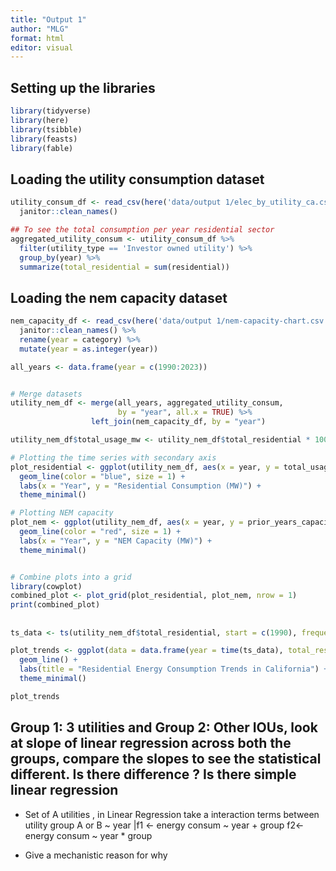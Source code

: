 ```yaml
---
title: "Output 1"
author: "MLG"
format: html
editor: visual
---
```



## Setting up the libraries

```r
library(tidyverse)
library(here)
library(tsibble)
library(feasts)
library(fable)
```

## Loading the utility consumption dataset

```r
utility_consum_df <- read_csv(here('data/output 1/elec_by_utility_ca.csv')) %>% 
  janitor::clean_names()

## To see the total consumption per year residential sector
aggregated_utility_consum <- utility_consum_df %>%
  filter(utility_type == 'Investor owned utility') %>% 
  group_by(year) %>%
  summarize(total_residential = sum(residential))

```

## Loading the nem capacity dataset

```r

nem_capacity_df <- read_csv(here('data/output 1/nem-capacity-chart.csv')) %>% 
  janitor::clean_names() %>% 
  rename(year = category) %>% 
  mutate(year = as.integer(year))

all_years <- data.frame(year = c(1990:2023))


# Merge datasets
utility_nem_df <- merge(all_years, aggregated_utility_consum,
                        by = "year", all.x = TRUE) %>%
                  left_join(nem_capacity_df, by = "year") 

utility_nem_df$total_usage_mw <- utility_nem_df$total_residential * 1000

# Plotting the time series with secondary axis
plot_residential <- ggplot(utility_nem_df, aes(x = year, y = total_usage_mw)) +
  geom_line(color = "blue", size = 1) +
  labs(x = "Year", y = "Residential Consumption (MW)") +
  theme_minimal()

# Plotting NEM capacity
plot_nem <- ggplot(utility_nem_df, aes(x = year, y = prior_years_capacity)) +
  geom_line(color = "red", size = 1) +
  labs(x = "Year", y = "NEM Capacity (MW)") +
  theme_minimal()


# Combine plots into a grid
library(cowplot)
combined_plot <- plot_grid(plot_residential, plot_nem, nrow = 1)
print(combined_plot)

```
##

```r
ts_data <- ts(utility_nem_df$total_residential, start = c(1990), frequency = 1)

plot_trends <- ggplot(data = data.frame(year = time(ts_data), total_residential = ts_data), aes(x = year, y = total_residential)) +
  geom_line() +
  labs(title = "Residential Energy Consumption Trends in California") +
  theme_minimal()

plot_trends

```


## Group 1: 3 utilities and Group 2: Other IOUs, look at slope of linear regression across both the groups, compare the slopes to see the statistical different. Is there difference ? Is there simple linear regression


- Set of A utilities , in Linear Regression take a interaction terms between utility group A or B  ~ year |f1 <-  energy consum ~ year + group
f2<- energy consum ~ year * group 

- Give a mechanistic reason for why 
